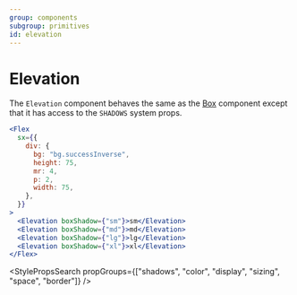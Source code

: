 ```yaml
---
group: components
subgroup: primitives
id: elevation
---
```


# Elevation

The `Elevation` component behaves the same as the [Box](/doc/components/primitives/box) component except that it has access to the `SHADOWS` system props.


```jsx live
<Flex
  sx={{
    div: {
      bg: "bg.successInverse",
      height: 75,
      mr: 4,
      p: 2,
      width: 75,
    },
  }}
>
  <Elevation boxShadow={"sm"}>sm</Elevation>
  <Elevation boxShadow={"md"}>md</Elevation>
  <Elevation boxShadow={"lg"}>lg</Elevation>
  <Elevation boxShadow={"xl"}>xl</Elevation>
</Flex>

```

<StylePropsSearch propGroups={["shadows", "color", "display", "sizing", "space", "border"]} />


